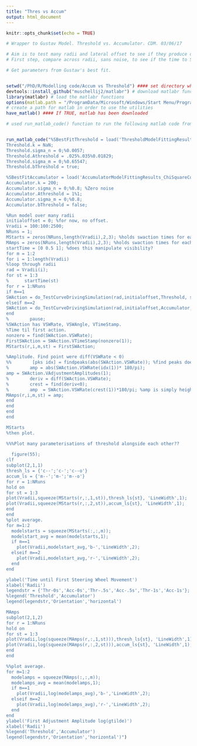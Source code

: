 ```yaml
---
title: "Thres vs Accum"
output: html_document
---
```


```r
knitr::opts_chunk$set(echo = TRUE)
```


```r
# Wrapper to Gustav Model. Threshold vs. Accumulator. CDM. 03/06/17

# Aim is to test many radii and lateral offset to see if they produce different starting times.
# First step, compare across radii, sans noise, to see if the time to SWAction differentially changes across models.

# Get parameters from Gustav's best fit.


setwd("/PhD/R/Modelling code/Accum vs Threshold") #### set directory where the rest of the .mat files and functions are
devtools::install_github("muschellij2/matlabr") # download matlabr functions
library(matlabr) # load the matlabr functions
options(matlab.path = "/ProgramData/Microsoft/Windows/Start Menu/Programs/MATLAB R2018a")
# create a path for matlab in order to use the utilities
have_matlab() #### If TRUE, matlab has been downloaded

# used run_matlab_code() function to run the following matlab code from R. Rest of the code is within "speech marks" within this function.


run_matlab_code("%SBestFitThreshold = load('ThresholdModelFittingResults_ChiSquareCorrected_FurtherOptimised.mat');
Threshold.k = NaN; 
Threshold.sigma_n = 0;%0.0057;
Threshold.Athreshold = .025%.035%0.01829;
Threshold.sigma_m = 0;%0.65547;
Threshold.bThreshold = true;

%SBestFitAccumulator = load('AccumulatorModelFittingResults_ChiSquareCorrected_FurtherOptimised.mat');
Accumulator.k = 200;
Accumulator.sigma_n = 0;%0.8; %Zero noise
Accumulator.Athreshold = 1%1;
Accumulator.sigma_m = 0;%0.8;
Accumulator.bThreshold = false;

%Run model over many radii
initialoffset = 0; %for now, no offset.
Vradii = 100:100:2500; 
NRuns = 1;
MStarts = zeros(NRuns,length(Vradii),2,3); %holds swaction times for each model run
MAmps = zeros(NRuns,length(Vradii),2,3); %holds swaction times for each model run
startTime = [0 0.5 1]; %does this manipulate visibility?
for m = 1:2
for i = 1:length(Vradii)
%loop through radii
rad = Vradii(i);
for st = 1:3
%      startTime(st)
for r = 1:NRuns          
if m==1
SWAction = do_TestCurveDrivingSimulation(rad,initialoffset,Threshold, startTime(st));
elseif m==2
SWAction = do_TestCurveDrivingSimulation(rad,initialoffset,Accumulator, startTime(st))   ;
end  
%        pause;
%SWAction has VSWRate, VSWAngle, VTimeStamp.
%Time til first action.
nonzero = find(SWAction.VSWRate);
FirstSWAction = SWAction.VTimeStamp(nonzero(1));
MStarts(r,i,m,st) = FirstSWAction;

%Amplitude. Find point were diff(VSWRate < 0)
%%        [pks idx] = findpeaks(abs(SWAction.VSWRate)); %find peaks doesn't always seem reliable
%        amp = abs(SWAction.VSWRate(idx(1))* 180/pi);
amp = SWAction.VAdjustmentAmplitudes(1);
%        deriv = diff(SWAction.VSWRate);
%        crest = find(deriv<0);
%        amp  = SWAction.VSWRate(crest(1))*180/pi; %amp is simply height of first peak.
MAmps(r,i,m,st) = amp;
end
end  
end
end

MStarts
%then plot.

%%%Plot many parameterisations of threshold alongside each other?? 
  
  figure(55);
clf
subplot(2,1,1)
thresh_ls = {'c--';'c-';'c--o'}
accum_ls = {'m--';'m-';'m--o'}
for r = 1:NRuns
hold on
for st = 1:3
plot(Vradii,squeeze(MStarts(r,:,1,st)),thresh_ls{st}, 'LineWidth',1); 
plot(Vradii,squeeze(MStarts(r,:,2,st)),accum_ls{st}, 'LineWidth',1); 
end  
end
%plot average.
for m=1:2
  modelstarts = squeeze(MStarts(:,:,m));
  modelstart_avg = mean(modelstarts,1);
  if m==1
    plot(Vradii,modelstart_avg,'b-','LineWidth',2);
  elseif m==2  
    plot(Vradii,modelstart_avg,'r-','LineWidth',2);
  end
end   

ylabel('Time until First Steering Wheel Movement')
xlabel('Radii')
legendstr = {'Thr-0s','Acc-0s','Thr-.5s','Acc-.5s','Thr-1s','Acc-1s'};
%legend('Threshold','Accumulator')
legend(legendstr,'Orientation','horizontal')

MAmps
subplot(2,1,2)
for r = 1:NRuns
hold on
for st = 1:3
plot(Vradii,log(squeeze(MAmps(r,:,1,st))),thresh_ls{st}, 'LineWidth',1); 
plot(Vradii,log(squeeze(MAmps(r,:,2,st))),accum_ls{st}, 'LineWidth',1); 
end
end  

%%plot average.
for m=1:2
  modelamps = squeeze(MAmps(:,:,m));
  modelamps_avg = mean(modelamps,1);
  if m==1
    plot(Vradii,log(modelamps_avg),'b-','LineWidth',2);
  elseif m==2  
    plot(Vradii,log(modelamps_avg),'r-','LineWidth',2);
  end
end   
ylabel('First Adjustment Amplitude log(gtilde)')
xlabel('Radii')
%legend('Threshold','Accumulator')
legend(legendstr,'Orientation','horizontal')")
```




